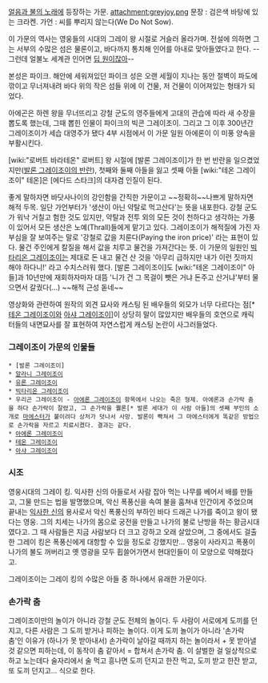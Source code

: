 [[얼음과 불의 노래]]에 등장하는 가문.
attachment:greyjoy.png
문장 : 검은색 바탕에 있는 크라켄.
가언 : 씨를 뿌리지 않는다(We Do Not Sow).

이 가문의 역사는 영웅들의 시대의 그레이 왕 시절로 거슬러 올라가며. 전설에 의하면 그는 서부의 수많은 섬은 물론이고, 바다까지 통치해 인어를 아내로 맞아들였다고 한다. --그런데 얼불노 세계관 인어면 [[딥 원]]이잖아--


본성은 파이크. 해안에 세워져있던 파이크 성은 오랜 세월이 지나는 동안 절벽이 파도에 깎이고 무너져내려 바다 위의 작은 섬들 위에 이 건물, 저 건물이 이어져있는 형태가 되었다.

아에곤은 하렌 왕을 무너뜨리고 강철 군도의 영주들에게 고대의 관습에 따라 새 수장을 뽑도록 했는데, 그때 뽑힌 인물이 파이크의 빅콘 그레이조이. 그리고 그 이후 300년간 그레이조이가 세습 대영주가 됐다 4부 시점에서 이 가문 일원 아에론이 이 미풍 양속을 부활시킨다.

[wiki:"로버트 바라테온" 로버트] 왕 시절에 [발론 그레이조이]가 한 번 반란을 일으켰었지만([[발론 그레이조이의 반란]]), 첫째와 둘째 아들을 잃고 셋째 아들 [wiki:"테온 그레이조이" 테온]은 [에다드 스타크]의 대자겸 인질이 된다.

좋게 말하자면 바닷사나이의 강인함을 간직한 가문이고 ~~정확히~~나쁘게 말하자면 해적 두목. 일단 가언부터가 '생산이 아닌 약탈로 먹고산다'는 뜻을 내포한다. 강철 군도가 워낙 거칠고 험한 것도 있지만, 약탈과 전투 외의 모든 것이 천하다고 생각하는 가풍이 있어서 모든 생산은 노예(Thrall)들에게 맡기고 있다. 그레이조이가 해적질에 가진 자부심을 잘 보여주는 말로 '강철로 값을 치룬다(Paying the iron price)' 라는 표현이 있다. 물건 주인에게 칼질을 해서 값을 치루고 물건을 가져간다는 뜻. 이 가문의 일원인 [[빅타리온 그레이조이]]는 제대로 돈 내고 물건 산 것을 '아무리 급하지만 내가 이런 짓까지 해야 하다니!' 라고 수치스러워 했다. [발론 그레이조이]도 [wiki:"테온 그레이조이" 아들]과 10년만에 재회하자마자 대뜸 '니가 건 그 목걸이 뺏은 거냐 돈주고 산거냐'부터 물으면서 갈궜다(...) ~~해적 근성 돋네~~

영상화와 관련하여 원작의 외견 묘사와 캐스팅 된 배우들의 외모가 너무 다르다는 점[* [[테온 그레이조이]]와 [[아샤 그레이조이]]]이 상당히 말이 많았지만 배우들의 호연으로 캐릭터들의 내면묘사를 잘 표현하여 자연스럽게 캐스팅 논란이 사그러들었다.

=== 그레이조이 가문의 인물들 ===
 * [발론 그레이조이]
 * [[알라니 그레이조이]]
 * [[유론 그레이조이]]
 * [[빅타리온 그레이조이]]
 * 우리곤 그레이조이 - [[아에론 그레이조이]] 항목에서 나오는 죽은 형제. 아에론과 손가락 춤을 하다 손가락이 잘렸고, 그 손가락을 퀠론[* 발론 세대가 이 사람 아들]의 셋째 부인의 소개로 [[마에스터]]가 붙이려다 상처가 덧나서 사망. 발론이 빡쳐서 그 마에스터에게 똑같은 방법으로 손가락을 자르고 치료시켰다. 결과는 같다.
 * [[아에론 그레이조이]]
 * [[테온 그레이조이]]
 * [[아샤 그레이조이]]

=== 시조 ===
영웅시대의 그레이 킹. 익사한 신의 아들로서 사람 잡아 먹는 나무를 베어서 배를 만들고, 그물 만드는 법을 발명했으며, 악신 폭풍신을 속여 불을 훔쳐내 인간이게 주었으며 끝내는 [[익사한 신]]의 용사로서 악신 폭풍신의 부하인 바다 드래곤 나가를 죽이고 왕이 됐다는 영웅. 그의 치세는 나가의 몸으로 궁전을 만들고 나가의 불로 난방을 하는 황금시대였다고.  그 때 사람들은 지금 사람보다 더 크고  강하고 오래 살았으며, 그 중에서도 걸출한 그레이 킹은 폭풍신에게 대항할 수 있을 정도로 강했지만... 영웅이 사라지고 폭풍이 나가의 불도 꺼버리고 옛 영광을 모두 휩쓸어가면서 현대인들이 이 모양으로 약해졌다고.

그레이조이는 그레이 킹의 수많은 아들 중 하나에서 유래한 가문이다.

=== 손가락 춤 ===

그레이조이만의 놀이가 아니라 강철 군도 전체의 놀이다. 두 사람이 서로에게 도끼를 던지고, 다른 사람은 그 도끼 받거나 피하는 놀이다.
이게 도끼 놀이가 아니라 '손가락 춤'인 이유가 (하나가 못 받아내서) 손가락이 날아갈 때까지 하는 놀이라서 + 못 받아낼 것 같으면 피하는데, 이 동작이 춤 같아서 = 합쳐서 손가락 춤.
이 살벌한 걸 일상적으로 하고 노는데다 술자리에서 술 먹고 흥나면 도끼 던지고 한잔 먹고, 도끼 받고 한잔 받고, 또 도끼 던지고... 식으로 한다.
